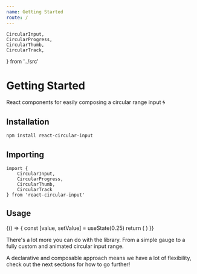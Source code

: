 ```yaml
---
name: Getting Started
route: /
---
```


	CircularInput,
	CircularProgress,
	CircularThumb,
	CircularTrack,
} from '../src'

# Getting Started

React components for easily composing a circular range input 🌀

## Installation

```bash
npm install react-circular-input
```

## Importing

```
import {
	CircularInput,
	CircularProgress,
	CircularThumb,
	CircularTrack
} from 'react-circular-input'
```

## Usage

<Playground>
	{() => {
		const [value, setValue] = useState(0.25)
		return (
			<CircularInput value={value} radius={100} onChange={setValue}>
				<CircularTrack />
				<CircularProgress />
				<CircularThumb />
			</CircularInput>
		)
	}}
</Playground>

There's a lot more you can do with the library. From a simple gauge to a fully custom and animated circular input range.

A declarative and composable approach means we have a lot of flexibility, check out the next sections for how to go further!
